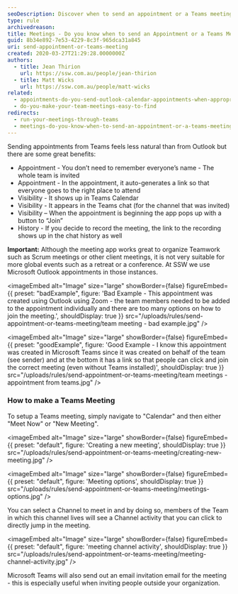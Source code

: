 ```yaml
---
seoDescription: Discover when to send an appointment or a Teams meeting and streamline your team's workflow with Microsoft Outlook and Teams integration.
type: rule
archivedreason:
title: Meetings - Do you know when to send an Appointment or a Teams Meeting?
guid: 8b34e892-7e53-4229-8c3f-965dca31a845
uri: send-appointment-or-teams-meeting
created: 2020-03-27T21:29:28.0000000Z
authors:
  - title: Jean Thirion
    url: https://ssw.com.au/people/jean-thirion
  - title: Matt Wicks
    url: https://ssw.com.au/people/matt-wicks
related:
  - appointments-do-you-send-outlook-calendar-appointments-when-appropriate
  - do-you-make-your-team-meetings-easy-to-find
redirects:
  - run-your-meetings-through-teams
  - meetings-do-you-know-when-to-send-an-appointment-or-a-teams-meeting
---
```


Sending appointments from Teams feels less natural than from Outlook but there are some great benefits:

- Appointment - You don’t need to remember everyone’s name - The whole team is invited
- Appointment - In the appointment, it auto-generates a link so that everyone goes to the right place to attend
- Visibility - It shows up in Teams Calendar
- Visibility - It appears in the Teams chat (for the channel that was invited)
- Visibility – When the appointment is beginning the app pops up with a button to “Join”
- History - If you decide to record the meeting, the link to the recording shows up in the chat history as well

**Important:** Although the meeting app works great to organize Teamwork such as Scrum meetings or other client meetings, it is not very suitable for more global events such as a retreat or a conference. At SSW we use Microsoft Outlook appointments in those instances.

<imageEmbed
  alt="Image"
  size="large"
  showBorder={false}
  figureEmbed={{
    preset: "badExample",
    figure: 'Bad Example - This appointment was created using Outlook using Zoom - the team members needed to be added to the appointment individually and there are too many options on how to join the meeting.',
    shouldDisplay: true
  }}
  src="/uploads/rules/send-appointment-or-teams-meeting/team meeting - bad example.jpg"
/>

<imageEmbed
  alt="Image"
  size="large"
  showBorder={false}
  figureEmbed={{
    preset: "goodExample",
    figure: 'Good Example - I know this appointment was created in Microsoft Teams since it was created on behalf of the team (see sender) and at the bottom it has a link so that people can click and join the correct meeting (even without Teams installed)',
    shouldDisplay: true
  }}
  src="/uploads/rules/send-appointment-or-teams-meeting/team meetings - appointment from teams.jpg"
/>
### How to make a Teams Meeting

To setup a Teams meeting, simply navigate to "Calendar" and then either "Meet Now" or "New Meeting".


<imageEmbed
  alt="Image"
  size="large"
  showBorder={false}
  figureEmbed={{
    preset: "default",
    figure: 'Creating a new meeting',
    shouldDisplay: true
  }}
  src="/uploads/rules/send-appointment-or-teams-meeting/creating-new-meeting.jpg"
/>


<imageEmbed
  alt="Image"
  size="large"
  showBorder={false}
  figureEmbed={{
    preset: "default",
    figure: 'Meeting options',
    shouldDisplay: true
  }}
  src="/uploads/rules/send-appointment-or-teams-meeting/meetings-options.jpg"
/>

You can select a Channel to meet in and by doing so, members of the Team in which this channel lives will see a Channel activity that you can click to directly jump in the meeting.


<imageEmbed
  alt="Image"
  size="large"
  showBorder={false}
  figureEmbed={{
    preset: "default",
    figure: 'meeting channel activity',
    shouldDisplay: true
  }}
  src="/uploads/rules/send-appointment-or-teams-meeting/meeting-channel-activity.jpg"
/>

Microsoft Teams will also send out an email invitation email for the meeting - this is especially useful when inviting people outside your organization.